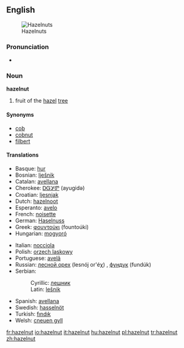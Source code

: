 ==English==
[[Image:Hazelnuts.jpg|thumb|Hazelnuts]]

===Pronunciation===
*{{audio|en-us-hazelnut.ogg|Audio (US)}}

===Noun===
'''hazelnut'''

# fruit of the [[hazel]] [[tree]]

====Synonyms====
*[[cob]]
*[[cobnut]]
*[[filbert]]

====Translations====
{{top}}
*Basque: [[hur]]
*Bosnian: [[lješnik#Bosnian|lješnik]] {{m}}
*Catalan: [[avellana]] {{f}}
*Cherokee: [[ᎠᏳᎩᏛ]] (ayugidǝ)
*Croatian: [[ljesnjak]]
*Dutch: [[hazelnoot]] {{f}}
*Esperanto: [[avelo]]
*French: [[noisette]] {{f}}
*German: [[Haselnuss]] {{f}}
*Greek: [[φουντούκι]] (fountoúki) {{n}}
*Hungarian: [[mogyoró]]
{{mid}}
*Italian: [[nocciola]] {{f}}
*Polish: [[orzech laskowy]] {{m}}
*Portuguese: [[avelã]] {{f}}
*Russian: [[лесной орех]] (lesnój or'éχ) {{m}}, [[фундук]] (fundúk) {{m}}
*Serbian:
*:Cyrillic: [[лешник#Serbian|лешник]] {{m}}
*:Latin: [[lešnik#Serbian|lešnik]] {{m}}
*Spanish: [[avellana]] {{f}}
*Swedish: [[hasselnöt]] {{c}}
*Turkish: [[fındık]] 
*Welsh: [[cneuen gyll]] {{f}}
{{bottom}}

[[fr:hazelnut]]
[[io:hazelnut]]
[[it:hazelnut]]
[[hu:hazelnut]]
[[pl:hazelnut]]
[[tr:hazelnut]]
[[zh:hazelnut]]